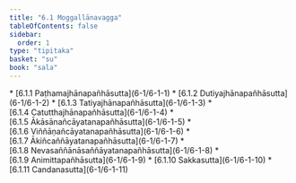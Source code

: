 ```yaml
---
title: "6.1 Moggallānavagga"
tableOfContents: false
sidebar:
  order: 1
type: "tipitaka"
basket: "su"
book: "sala"
---
```



<DynamicBreadcrumb />



<TableOfContents book="sala" section="6.1">
* [6.1.1 Paṭhamajhānapañhāsutta](6-1/6-1-1)
* [6.1.2 Dutiyajhānapañhāsutta](6-1/6-1-2)
* [6.1.3 Tatiyajhānapañhāsutta](6-1/6-1-3)
* [6.1.4 Catutthajhānapañhāsutta](6-1/6-1-4)
* [6.1.5 Ākāsānañcāyatanapañhāsutta](6-1/6-1-5)
* [6.1.6 Viññāṇañcāyatanapañhāsutta](6-1/6-1-6)
* [6.1.7 Ākiñcaññāyatanapañhāsutta](6-1/6-1-7)
* [6.1.8 Nevasaññānāsaññāyatanapañhāsutta](6-1/6-1-8)
* [6.1.9 Animittapañhāsutta](6-1/6-1-9)
* [6.1.10 Sakkasutta](6-1/6-1-10)
* [6.1.11 Candanasutta](6-1/6-1-11)
</TableOfContents>